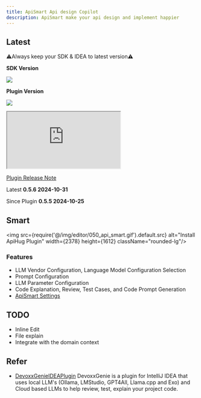 ```yaml
---
title: ApiSmart Api design Copilot
description: ApiSmart make your api design and implement happier
---
```


## Latest

⚠️Always keep your SDK & IDEA to latest version⚠️

**SDK Version**

<a target="_blank" href="https://search.maven.org/artifact/com.apihug/it-bom"><img
  src="https://img.shields.io/maven-central/v/com.apihug/it-bom.svg?label=Maven%20Central"/></a>

**Plugin Version**

<a target="_blank" href="https://plugins.jetbrains.com/plugin/23534-apihug--api-design-copilot"><img
  src="https://img.shields.io/jetbrains/plugin/d/23534-apihug--api-design-copilot"/></a>

<div>
  <iframe
    src="https://plugins.jetbrains.com/embeddable/install/23534"
    border="0"
    height={'48px'}
    allow="accelerometer; autoplay; clipboard-write; encrypted-media; gyroscope; picture-in-picture"
    allowFullScreen
  ></iframe>
</div>

[Plugin Release Note](/docs/changelog/plugin)

Latest **0.5.6 2024-10-31**

Since Plugin **0.5.5 2024-10-25**

## Smart

<img src={require('@/img/editor/050_api_smart.gif').default.src} alt="Install ApiHug Plugin" width={2378} height={1612}
     className="rounded-lg"/>


### Features

- LLM Vendor Configuration, Language Model Configuration Selection
- Prompt Configuration
- LLM Parameter Configuration
- Code Explanation, Review, Test Cases, and Code Prompt Generation
- [ApiSmart Settings](/docs/copilot/001_settings)

## TODO

- Inline Edit
- File explain
- Integrate with the domain context


## Refer

- [DevoxxGenieIDEAPlugin](https://github.com/devoxx/DevoxxGenieIDEAPlugin) DevoxxGenie is a plugin for IntelliJ IDEA that uses local LLM's (Ollama, LMStudio, GPT4All, Llama.cpp and Exo) and Cloud based LLMs to help review, test, explain your project code.
